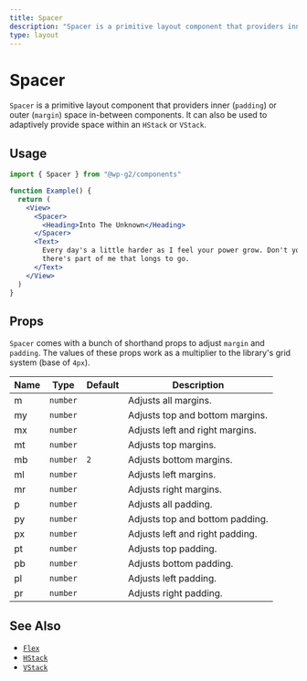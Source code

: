 ```yaml
---
title: Spacer
description: "Spacer is a primitive layout component that providers inner (padding) or outer (margin) space in-between components. It can also be used to adaptively provide space within an HStack or VStack."
type: layout
---
```


# Spacer

`Spacer` is a primitive layout component that providers inner (`padding`) or outer (`margin`) space in-between components. It can also be used to adaptively provide space within an `HStack` or `VStack`.

## Usage

```jsx live
import { Spacer } from "@wp-g2/components"

function Example() {
  return (
    <View>
      <Spacer>
        <Heading>Into The Unknown</Heading>
      </Spacer>
      <Text>
        Every day's a little harder as I feel your power grow. Don't you know
        there's part of me that longs to go.
      </Text>
    </View>
  )
}
```

## Props

`Spacer` comes with a bunch of shorthand props to adjust `margin` and `padding`. The values of these props work as a multiplier to the library's grid system (base of `4px`).

| Name | Type     | Default | Description                     |
| ---- | -------- | ------- | ------------------------------- |
| m    | `number` |         | Adjusts all margins.            |
| my   | `number` |         | Adjusts top and bottom margins. |
| mx   | `number` |         | Adjusts left and right margins. |
| mt   | `number` |         | Adjusts top margins.            |
| mb   | `number` | `2`     | Adjusts bottom margins.         |
| ml   | `number` |         | Adjusts left margins.           |
| mr   | `number` |         | Adjusts right margins.          |
| p    | `number` |         | Adjusts all padding.            |
| py   | `number` |         | Adjusts top and bottom padding. |
| px   | `number` |         | Adjusts left and right padding. |
| pt   | `number` |         | Adjusts top padding.            |
| pb   | `number` |         | Adjusts bottom padding.         |
| pl   | `number` |         | Adjusts left padding.           |
| pr   | `number` |         | Adjusts right padding.          |

## See Also

- [`Flex`](/components/flex/)
- [`HStack`](/components/hstack/)
- [`VStack`](/components/vstack/)
